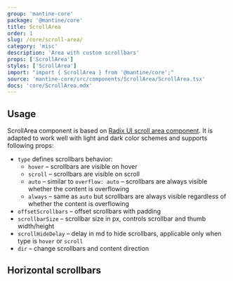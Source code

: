 ```yaml
---
group: 'mantine-core'
package: '@mantine/core'
title: ScrollArea
order: 1
slug: /core/scroll-area/
category: 'misc'
description: 'Area with custom scrollbars'
props: ['ScrollArea']
styles: ['ScrollArea']
import: "import { ScrollArea } from '@mantine/core';"
source: 'mantine-core/src/components/ScrollArea/ScrollArea.tsx'
docs: 'core/ScrollArea.mdx'
---
```



## Usage

ScrollArea component is based on [Radix UI scroll area component](https://www.radix-ui.com/docs/primitives/components/scroll-area).
It is adapted to work well with light and dark color schemes and supports following props:

- `type` defines scrollbars behavior:
  - `hover` – scrollbars are visible on hover
  - `scroll` – scrollbars are visible on scroll
  - `auto` – similar to `overflow: auto` – scrollbars are always visible whether the content is overflowing
  - `always` – same as `auto` but scrollbars are always visible regardless of whether the content is overflowing
- `offsetScrollbars` – offset scrollbars with padding
- `scrollbarSize` – scrollbar size in px, controls scrollbar and thumb width/height
- `scrollHideDelay` – delay in md to hide scrollbars, applicable only when type is `hover` or `scroll`
- `dir` – change scrollbars and content direction

<Demo data={ScrollAreaDemos.configurator} />

## Horizontal scrollbars

<Demo data={ScrollAreaDemos.horizontal} />
